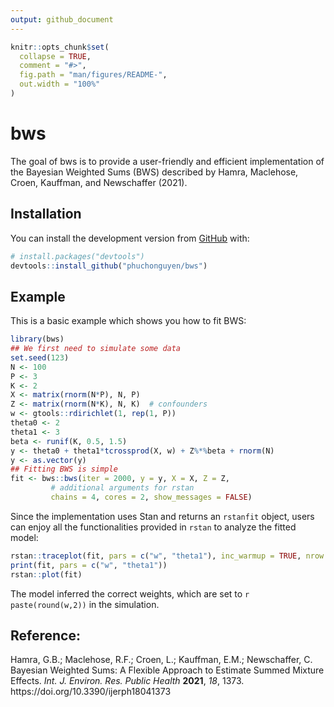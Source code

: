 ```yaml
---
output: github_document
---
```


<!-- README.md is generated from README.Rmd. Please edit that file -->

```r
knitr::opts_chunk$set(
  collapse = TRUE,
  comment = "#>",
  fig.path = "man/figures/README-",
  out.width = "100%"
)
```

# bws

<!-- badges: start -->
<!-- badges: end -->

The goal of bws is to provide a user-friendly and efficient implementation of the Bayesian Weighted Sums (BWS) described by Hamra, Maclehose, Croen, Kauffman, and Newschaffer (2021). 

## Installation

You can install the development version from [GitHub](https://github.com/) with:

``` r
# install.packages("devtools")
devtools::install_github("phuchonguyen/bws")
```
## Example

This is a basic example which shows you how to fit BWS:

```r
library(bws)
## We first need to simulate some data
set.seed(123)
N <- 100
P <- 3
K <- 2
X <- matrix(rnorm(N*P), N, P)
Z <- matrix(rnorm(N*K), N, K)  # confounders
w <- gtools::rdirichlet(1, rep(1, P))
theta0 <- 2
theta1 <- 3
beta <- runif(K, 0.5, 1.5)
y <- theta0 + theta1*tcrossprod(X, w) + Z%*%beta + rnorm(N)
y <- as.vector(y)
## Fitting BWS is simple
fit <- bws::bws(iter = 2000, y = y, X = X, Z = Z,
         # additional arguments for rstan
         chains = 4, cores = 2, show_messages = FALSE)
```

Since the implementation uses Stan and returns an `rstanfit` object, users can enjoy all the functionalities provided in `rstan` to analyze the fitted model:

```r
rstan::traceplot(fit, pars = c("w", "theta1"), inc_warmup = TRUE, nrow = 2)
print(fit, pars = c("w", "theta1"))
rstan::plot(fit)
```

The model inferred the correct weights, which are set to `r paste(round(w,2))` in the simulation.

## Reference:

Hamra, G.B.; Maclehose,
R.F.; Croen, L.; Kauffman, E.M.;
Newschaffer, C. Bayesian Weighted
Sums: A Flexible Approach to
Estimate Summed Mixture Effects. *Int. J. Environ. Res. Public Health* **2021**,
*18*, 1373. https://doi.org/10.3390/ijerph18041373
